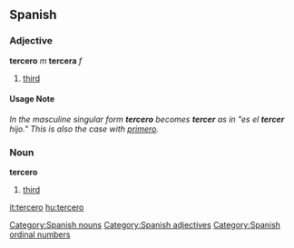 == Spanish ==
=== Adjective ===
'''tercero''' ''m'' '''tercera''' ''f''
# [[third]]

==== Usage Note ====
''In the masculine singular form '''tercero''' becomes '''tercer''' as in "es el '''tercer''' hijo."  This is also the case with [[primero]].''

=== Noun ===
'''tercero'''
# [[third]]


[[Category:Spanish nouns]]
[[Category:Spanish adjectives]]
[[Category:Spanish ordinal numbers]]

[[it:tercero]]
[[hu:tercero]]